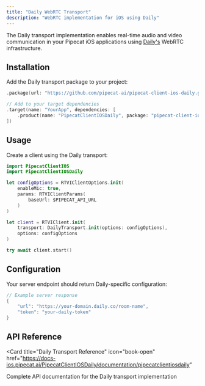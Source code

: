 ```yaml
---
title: "Daily WebRTC Transport"
description: "WebRTC implementation for iOS using Daily"
---
```


The Daily transport implementation enables real-time audio and video communication in your Pipecat iOS applications using [Daily's](https://www.daily.co/) WebRTC infrastructure.

## Installation

Add the Daily transport package to your project:

```swift
.package(url: "https://github.com/pipecat-ai/pipecat-client-ios-daily.git", from: "0.3.0")

// Add to your target dependencies
.target(name: "YourApp", dependencies: [
    .product(name: "PipecatClientIOSDaily", package: "pipecat-client-ios-daily")
])
```

## Usage

Create a client using the Daily transport:

```swift
import PipecatClientIOS
import PipecatClientIOSDaily

let configOptions = RTVIClientOptions.init(
    enableMic: true,
    params: RTVIClientParams(
        baseUrl: $PIPECAT_API_URL
    )
)

let client = RTVIClient.init(
    transport: DailyTransport.init(options: configOptions),
    options: configOptions
)

try await client.start()
```

## Configuration

Your server endpoint should return Daily-specific configuration:

```swift
// Example server response
{
    "url": "https://your-domain.daily.co/room-name",
    "token": "your-daily-token"
}
```

## API Reference

<Card
  title="Daily Transport Reference"
  icon="book-open"
  href="https://docs-ios.pipecat.ai/PipecatClientIOSDaily/documentation/pipecatclientiosdaily"
>
  Complete API documentation for the Daily transport implementation
</Card>
